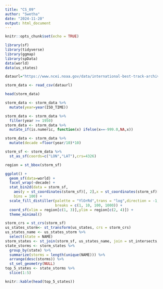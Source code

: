 ```yaml
---
title: "CS_09"
author: "Swetha"
date: "2024-11-20"
output: html_document
---
```


```r
knitr::opts_chunk$set(echo = TRUE)
```

```r
library(sf)
library(tidyverse)
library(ggmap)
library(spData)
data(world)
data(us_states)
```

```r
dataurl="https://www.ncei.noaa.gov/data/international-best-track-archive-for-climate-stewardship-ibtracs/v04r01/access/csv/ibtracs.NA.list.v04r01.csv"

storm_data <- read_csv(dataurl)
```

```r
head(storm_data)
```
```r
storm_data <- storm_data %>% 
  mutate(year=year(ISO_TIME)) 

storm_data <- storm_data %>%
  filter(year >= 1950)
storm_data <- storm_data %>%
  mutate_if(is.numeric, function(x) ifelse(x==-999.0,NA,x))

```

```r
storm_data <- storm_data %>%
  mutate(decade =floor(year/10)*10)

storm_sf <- storm_data %>% 
  st_as_sf(coords=c("LON","LAT"),crs=4326)

region = st_bbox(storm_sf)
```

```r
ggplot() +
  geom_sf(data=world) +
  facet_wrap(~decade) +
  stat_bin2d(data = storm_sf,
    aes(y = st_coordinates(storm_sf)[, 2],x = st_coordinates(storm_sf)[, 1]),
    bins = 100) +
  scale_fill_distiller(palette = "YlOrRd",trans = "log",direction = -1,
                       breaks = c(1, 10, 100, 1000)) +
  coord_sf(xlim = region[c(1, 3)],ylim = region[c(2, 4)]) +
  theme_minimal()
```

```r
storm_crs = st_crs(storm_sf)
us_states_storm<- st_transform(us_states, crs = storm_crs)
us_states_name <- us_states_storm %>%
  select(state = NAME)
storm_states <- st_join(storm_sf, us_states_name, join = st_intersects, left = FALSE)
state_storms <- storm_states %>%
  group_by(state) %>%
  summarize(storms = length(unique(NAME))) %>%
  arrange(desc(storms)) %>%
  st_set_geometry(NULL)
top_5_states <- state_storms %>%
  slice(1:5)

knitr::kable(head(top_5_states))

```
